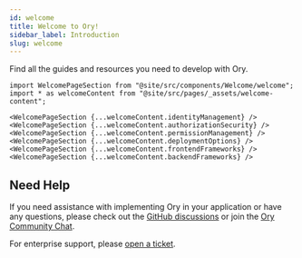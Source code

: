 ```yaml
---
id: welcome
title: Welcome to Ory!
sidebar_label: Introduction
slug: welcome
---
```


Find all the guides and resources you need to develop with Ory.

```mdx-code-block
import WelcomePageSection from "@site/src/components/Welcome/welcome";
import * as welcomeContent from "@site/src/pages/_assets/welcome-content";

<WelcomePageSection {...welcomeContent.identityManagement} />
<WelcomePageSection {...welcomeContent.authorizationSecurity} />
<WelcomePageSection {...welcomeContent.permissionManagement} />
<WelcomePageSection {...welcomeContent.deploymentOptions} />
<WelcomePageSection {...welcomeContent.frontendFrameworks} />
<WelcomePageSection {...welcomeContent.backendFrameworks} />
```

## Need Help

If you need assistance with implementing Ory in your application or have any questions, please check out the
[GitHub discussions](https://github.com/discussions?discussions_q=org%3Aory+sort%3Aupdated-desc) or join the
[Ory Community Chat](https://slack.ory.sh/).

For enterprise support, please [open a ticket](https://console.ory.sh/support).
